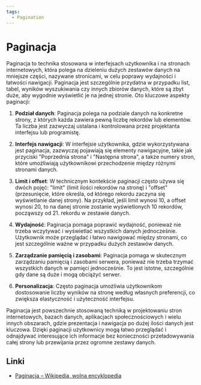```yaml
---
tags:
  - Pagination
---
```


# Paginacja

Paginacja to technika stosowana w interfejsach użytkownika i na stronach internetowych, która polega na dzieleniu dużych zestawów danych na mniejsze części, nazywane stronicami, w celu poprawy wydajności i łatwości nawigacji. Paginacja jest szczególnie przydatna w przypadku list, tabel, wyników wyszukiwania czy innych zbiorów danych, które są zbyt duże, aby wygodnie wyświetlić je na jednej stronie. Oto kluczowe aspekty paginacji:

1. **Podział danych**: Paginacja polega na podziale danych na konkretne strony, z których każda zawiera pewną liczbę rekordów lub elementów. Ta liczba jest zazwyczaj ustalana i kontrolowana przez projektanta interfejsu lub programistę.

2. **Interfejs nawigacji**: W interfejsie użytkownika, gdzie wykorzystywana jest paginacja, zazwyczaj pojawiają się elementy nawigacyjne, takie jak przyciski "Poprzednia strona" i "Następna strona", a także numery stron, które umożliwiają użytkownikowi przechodzenie między różnymi stronami danych.

3. **Limit i offset**: W technicznym kontekście paginacji często używa się dwóch pojęć: "limit" (limit ilości rekordów na stronę) i "offset" (przesunięcie, które określa, od którego rekordu zaczyna się wyświetlanie danej strony). Na przykład, jeśli limit wynosi 10, a offset wynosi 20, to na danej stronie zostanie wyświetlonych 10 rekordów, począwszy od 21. rekordu w zestawie danych.

4. **Wydajność**: Paginacja pomaga poprawić wydajność, ponieważ nie trzeba wczytywać i wyświetlać wszystkich danych jednocześnie. Użytkownik może przeglądać i łatwo nawigować między stronami, co jest szczególnie ważne w przypadku dużych zestawów danych.

5. **Zarządzanie pamięcią i zasobami**: Paginacja pomaga w skutecznym zarządzaniu pamięcią i zasobami serwera, ponieważ nie trzeba trzymać wszystkich danych w pamięci jednocześnie. To jest istotne, szczególnie gdy dane są duże i mogą obciążyć serwer.

6. **Personalizacja**: Często paginacja umożliwia użytkownikom dostosowanie liczby wyników na stronę według własnych preferencji, co zwiększa elastyczność i użyteczność interfejsu.

Paginacja jest powszechnie stosowaną techniką w projektowaniu stron internetowych, bazach danych, aplikacjach społecznościowych i wielu innych obszarach, gdzie prezentacja i nawigacja po dużej ilości danych jest kluczowa. Dzięki paginacji użytkownicy mogą łatwo przeglądać i odnajdywać interesujące ich informacje bez konieczności przeładowywania całej strony lub przewijania przez ogromne zestawy danych.

## Linki

- [Paginacja – Wikipedia, wolna encyklopedia](https://pl.wikipedia.org/wiki/Paginacja)
